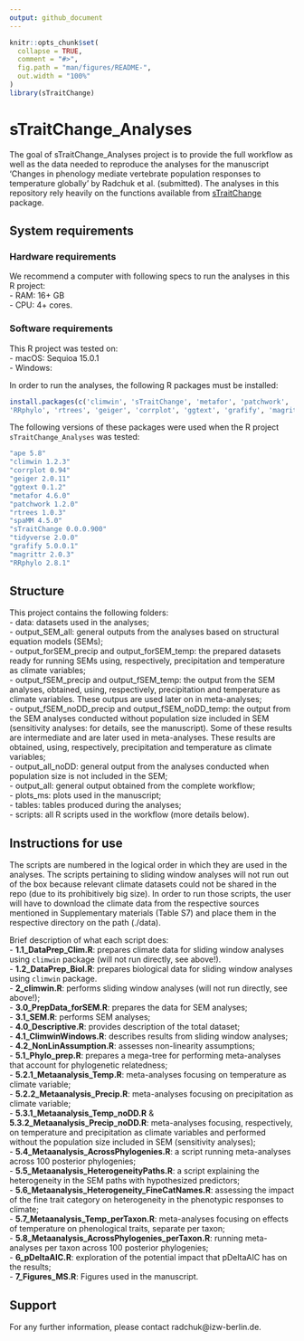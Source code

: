 ```yaml
---
output: github_document
---
```


<!-- README.md is generated from README.Rmd. Please edit that file -->

```r
knitr::opts_chunk$set(
  collapse = TRUE,
  comment = "#>",
  fig.path = "man/figures/README-",
  out.width = "100%"
)
library(sTraitChange)
```

# sTraitChange_Analyses

<!-- badges: start -->
<!-- badges: end -->

The goal of sTraitChange_Analyses project is to provide the full workflow as well as the data needed to reproduce the analyses for the manuscript 'Changes in phenology mediate vertebrate population responses to temperature globally' by Radchuk et al. (submitted). The analyses in this repository rely heavily on the functions available from [sTraitChange](https://github.com/radchukv/sTraitChange) package. 

## System requirements

### Hardware requirements

We recommend a computer with following specs to run the analyses in this R project:     
- RAM: 16+ GB     
- CPU: 4+ cores.   

### Software requirements

This R project was tested on:       
- macOS: Sequioa 15.0.1   
- Windows:      

In order to run the analyses, the following R packages must be installed: 
``` r
install.packages(c('climwin', 'sTraitChange', 'metafor', 'patchwork', 'spaMM', 'ape',
'RRphylo', 'rtrees', 'geiger', 'corrplot', 'ggtext', 'grafify', 'magrittr', 'tidyverse'))
```

The following versions of these packages were used when the R project `sTraitChange_Analyses` was tested:
``` r
"ape 5.8"
"climwin 1.2.3"
"corrplot 0.94"
"geiger 2.0.11"
"ggtext 0.1.2"
"metafor 4.6.0"
"patchwork 1.2.0"
"rtrees 1.0.3"
"spaMM 4.5.0"
"sTraitChange 0.0.0.900"
"tidyverse 2.0.0"
"grafify 5.0.0.1"
"magrittr 2.0.3"
"RRphylo 2.8.1"
```

## Structure

This project contains the following folders:  
- data: datasets used in the analyses;   
- output_SEM_all: general outputs from the analyses based on structural equation models (SEMs);   
- output_forSEM_precip and output_forSEM_temp: the prepared datasets ready for running SEMs using, respectively, precipitation and temperature as climate variables;      
- output_fSEM_precip and output_fSEM_temp: the output from the SEM analyses, obtained, using, respectively, precipitation and temperature as climate variables. These outpus are used later on in meta-analyses;     
- output_fSEM_noDD_precip and output_fSEM_noDD_temp: the output from the SEM analyses conducted without population size included in SEM (sensitivity analyses: for details, see the manuscript). Some of these results are intermediate and are later used in meta-analyses. These results are obtained, using, respectively, precipitation and temperature as climate variables;    
- output_all_noDD: general output from the analyses conducted when population size is not included in the SEM;   
- output_all: general output obtained from the complete workflow;    
- plots_ms: plots used in the manuscript;   
- tables: tables produced during the analyses;   
- scripts: all R scripts used in the workflow (more details below).    

## Instructions for use

The scripts are numbered in the logical order in which they are used in the analyses. The scripts  pertaining to sliding window analyses will not run out of the box because relevant climate datasets could not be shared in the repo (due to its prohibitively big size). In order to run those scripts, the user will have to download the climate data from the respective sources mentioned in Supplementary materials (Table S7) and place them in the respective directory on the path (./data).  

Brief description of what each script does:   
- **1.1_DataPrep_Clim.R**: prepares climate data for sliding window analyses using `climwin` package (will not run directly, see above!).  
- **1.2_DataPrep_Biol.R**: prepares biological data for sliding window analyses using `climwin` package.    
- **2_climwin.R**: performs sliding window analyses (will not run directly, see above!);    
- **3.0_PrepData_forSEM.R**: prepares the data for SEM analyses;   
- **3.1_SEM.R**: performs SEM analyses;    
- **4.0_Descriptive.R**: provides description of the total dataset;   
- **4.1_ClimwinWindows.R**: describes results from sliding window analyses;   
- **4.2_NonLinAssumption.R**: assesses non-linearity assumptions;   
- **5.1_Phylo_prep.R**: prepares a mega-tree for performing meta-analyses that account for phylogenetic relatedness;   
- **5.2.1_Metaanalysis_Temp.R**: meta-analyses focusing on temperature as climate variable;   
- **5.2.2_Metaanalysis_Precip.R**: meta-analyses focusing on precipitation as climate variable;   
- **5.3.1_Metaanalysis_Temp_noDD.R** & **5.3.2_Metaanalysis_Precip_noDD.R**: meta-analyses focusing, respectively, on temperature and precipitation as climate variables and performed without the population size included in SEM (sensitivity analyses);    
- **5.4_Metaanalysis_AcrossPhylogenies.R**: a script running meta-analyses across 100 posterior phylogenies;    
- **5.5_Metaanalysis_HeterogeneityPaths.R**: a script explaining the heterogeneity in the SEM paths with hypothesized predictors;   
- **5.6_Metaanalysis_Heterogeneity_FineCatNames.R**: assessing the impact of the fine trait category on heterogeneity in the phenotypic responses to climate;   
- **5.7_Metaanalysis_Temp_perTaxon.R**: meta-analyses focusing on effects of temperature on phenological traits, separate per taxon;   
- **5.8_Metaanalysis_AcrossPhylogenies_perTaxon.R**: running meta-analyses per taxon across 100 posterior phylogenies;   
- **6_pDeltaAIC.R**: exploration of the potential impact that pDeltaAIC has on the results;   
- **7_Figures_MS.R**: Figures used in the manuscript.    

## Support

For any further information, please contact radchuk@izw-berlin.de.
